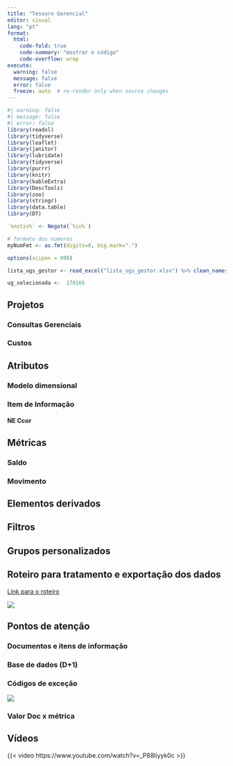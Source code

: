 ```yaml
---
title: "Tesouro Gerencial"
editor: visual
lang: "pt"
format:
  html:
    code-fold: true
    code-summary: "mostrar o código"
    code-overflow: wrap
execute:
  warning: false
  message: false
  error: false
  freeze: auto  # re-render only when source changes 
---
```


```r
#| warning: false
#| message: false
#| error: false
library(readxl)
library(tidyverse)
library(leaflet)
library(janitor)
library(lubridate)
library(tidyverse)
library(purrr)
library(knitr)
library(kableExtra)
library(DescTools)
library(zoo)
library(stringr)
library(data.table)
library(DT)
```

```r
`%notin%` <- Negate(`%in%`)

# formato dos numeros
myNumFmt <- as.fmt(digits=0, big.mark=".")

options(scipen = 999)
```

```r
lista_ugs_gestor <- read_excel("lista_ugs_gestor.xlsx") %>% clean_names()
```

```r
ug_selecionada <-  170166
```

## Projetos

### Consultas Gerenciais

### Custos

## Atributos

### Modelo dimensional

### Item de Informação

#### NE Ccor

### 

## Métricas

### Saldo

### Movimento

## Elementos derivados

## Filtros

## Grupos personalizados

## Roteiro para tratamento e exportação dos dados

[Link para o roteiro](https://docs.google.com/presentation/d/1vVAXferpO-VjXhebgqwIiXspDpGpP39Zt7vGR_2fuL8/edit#slide=id.p)

![](/images/roteiro_tidy_data.png)

## Pontos de atenção

### Documentos e itens de informação

### Base de dados (D+1)

### Códigos de exceção

![](/images/codigo_excecao.png)

### Valor Doc x métrica

## Vídeos

{{< video https://www.youtube.com/watch?v=_P88liyyk0c >}}
